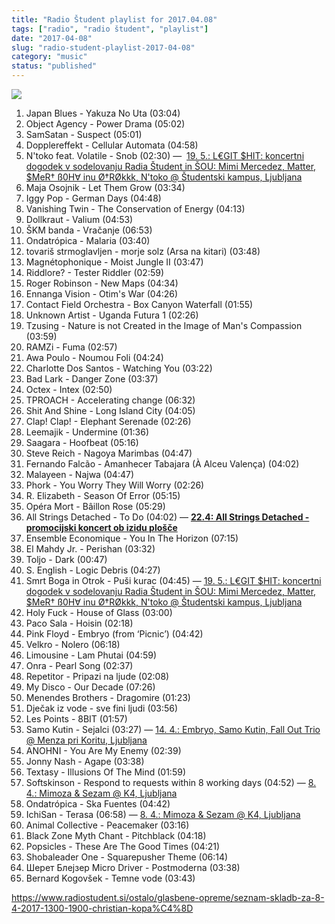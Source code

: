 ```yaml
---
title: "Radio Študent playlist for 2017.04.08"
tags: ["radio", "radio študent", "playlist"]
date: "2017-04-08"
slug: "radio-student-playlist-2017-04-08"
category: "music"
status: "published"
---
```


![](https://radiostudent.si/sites/default/files/styles/thumbnail_w530/public/slike/2017-04-08-seznam-skladb-za-8-4-2017-1300-1900-christian-kopa%C4%8D-70830.jpg?itok=q7Dblv-s)

1.  Japan Blues - Yakuza No Uta (03:04)
2.  Object Agency - Power Drama (05:02)
3.  SamSatan - Suspect (05:01)
4.  Dopplereffekt - Cellular Automata (04:58)
5.  N'toko feat. Volatile - Snob (02:30) —  [19. 5.: L€GIT $HIT: koncertni dogodek v sodelovanju Radia Študent in ŠOU: Mimi Mercedez, Matter, $MeR† ß0H∀ inu Ø†RØkkk, N'toko @ Študentski kampus, Ljubljana](https://www.facebook.com/events/1906216939662339/)
6.  Maja Osojnik - Let Them Grow (03:34)
7.  Iggy Pop - German Days (04:48)
8.  Vanishing Twin - The Conservation of Energy (04:13)
9.  Dollkraut - Valium (04:53)
10. ŠKM banda - Vračanje (06:53)
11. Ondatrópica - Malaria (03:40)
12. tovariš strmoglavljen - morje solz (Arsa na kitari) (03:48)
13. Magnétophonique - Moist Jungle II (03:47)
14. Riddlore? - Tester Riddler (02:59)
15. Roger Robinson - New Maps (04:34)
16. Ennanga Vision - Otim's War (04:26)
17. Contact Field Orchestra - Box Canyon Waterfall (01:55)
18. Unknown Artist - Uganda Futura 1 (02:26)
19. Tzusing - Nature is not Created in the Image of Man's Compassion (03:59)
20. RAMZi - Fuma (02:57)
21. Awa Poulo - Noumou Foli (04:24)
22. Charlotte Dos Santos - Watching You (03:22)
23. Bad Lark - Danger Zone (03:37)
24. Octex - Intex (02:50)
25. TPROACH - Accelerating change (06:32)
26. Shit And Shine - Long Island City (04:05)
27. Clap! Clap! - Elephant Serenade (02:26)
28. Leemajik - Undermine (01:36)
29. Saagara - Hoofbeat (05:16)
30. Steve Reich - Nagoya Marimbas (04:47)
31. Fernando Falcão - Amanhecer Tabajara (À Alceu Valença) (04:02)
32. Malayeen - Najwa (04:47)
33. Phork - You Worry They Will Worry (02:26)
34. R. Elizabeth - Season Of Error (05:15)
35. Opéra Mort - Bâillon Rose (05:29)
36. All Strings Detached - To Do (04:02) — [**22.4: All Strings Detached - promocijski koncert ob izidu plošče**](https://www.facebook.com/events/271947206596972/)
37. Ensemble Economique - You In The Horizon (07:15)
38. El Mahdy Jr. - Perishan (03:32)
39. Toljo - Dark (00:47)
40. S. English - Logic Debris (04:27)
41. Smrt Boga in Otrok - Puši kurac (04:45) — [19. 5.: L€GIT $HIT: koncertni dogodek v sodelovanju Radia Študent in ŠOU: Mimi Mercedez, Matter, $MeR† ß0H∀ inu Ø†RØkkk, N'toko @ Študentski kampus, Ljubljana](https://www.facebook.com/events/1906216939662339/)
42. Holy Fuck - House of Glass (03:00)
43. Paco Sala - Hoisin (02:18)
44. Pink Floyd - Embryo (from ‘Picnic’) (04:42)
45. Velkro - Nolero (06:18)
46. Limousine - Lam Phutai (04:59)
47. Onra - Pearl Song (02:37)
48. Repetitor - Pripazi na ljude (02:08)
49. My Disco - Our Decade (07:26)
50. Menendes Brothers - Dragomire (01:23)
51. Dječak iz vode - sve fini ljudi (03:56)
52. Les Points - 8BIT (01:57)
53. Samo Kutin - Sejalci (03:27) — [14. 4.: Embryo, Samo Kutin, Fall Out Trio @ Menza pri Koritu, Ljubljana](http://www.menzaprikoritu.com/events/embryo-samo-kutin-fall-out-trio/)
54. ANOHNI - You Are My Enemy (02:39)
55. Jonny Nash - Agape (03:38)
56. Textasy - Illusions Of The Mind (01:59)
57. Softskinson - Respond to requests within 8 working days (04:52) — [8. 4.: Mimoza & Sezam @ K4, Ljubljana](https://www.facebook.com/events/1918354025045834/)
58. Ondatrópica - Ska Fuentes (04:42)
59. IchiSan - Terasa (06:58) — [8. 4.: Mimoza & Sezam @ K4, Ljubljana](https://www.facebook.com/events/1918354025045834/)
60. Animal Collective - Peacemaker (03:16)
61. Black Zone Myth Chant - Pitchblack (04:18)
62. Popsicles - These Are The Good Times (04:21)
63. Shobaleader One - Squarepusher Theme (06:14)
64. Шерет Блејзер Micro Driver - Postmoderna (03:38)
65. Bernard Kogovšek - Temne vode (03:43)

<https://www.radiostudent.si/ostalo/glasbene-opreme/seznam-skladb-za-8-4-2017-1300-1900-christian-kopa%C4%8D>
